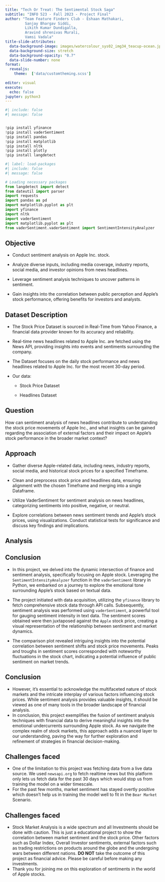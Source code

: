 ```yaml
---
title: "Tech Or Treat: The Sentimental Stock Saga"
subtitle: "INFO 523 - Fall 2023 - Project Final"
author: "Team Feature Finders Club - Eshaan Mathakari,
         Sanjay Bhargav Siddi, 
         Likith Kumar Dundigalla,
         Aravind shrenivas Murali,
         Vamsi Vadala"
title-slide-attributes:
  data-background-image: images/watercolour_sys02_img34_teacup-ocean.jpg
  data-background-size: stretch
  data-background-opacity: "0.7"
  data-slide-number: none
format:
  revealjs:
    theme:  ['data/customtheming.scss']
  
editor: visual
execute:
  echo: false
jupyter: python3
---
```


```python
#| include: false
#| message: false


!pip install yfinance
!pip install vaderSentiment
!pip install pandas 
!pip install matplotlib
!pip install nltk
!pip install plotly
!pip install langdetect
```

```python
#| label: load-packages
#| include: false
#| message: false

# Loading necessary packages
from langdetect import detect
from dateutil import parser
import requests
import pandas as pd
import matplotlib.pyplot as plt
import yfinance
import nltk
import vaderSentiment
import matplotlib.pyplot as plt
from vaderSentiment.vaderSentiment import SentimentIntensityAnalyzer
```

## Objective

::: incremental
-   Conduct sentiment analysis on Apple Inc. stock.

-   Analyze diverse inputs, including media coverage, industry reports, social media, and investor opinions from news headlines.

-   Leverage sentiment analysis techniques to uncover patterns in sentiment.

-   Gain insights into the correlation between public perception and Apple's stock performance, offering benefits for investors and analysts.
:::

## Dataset Description

::: incremental
-   The Stock Price Dataset is sourced in Real-Time from Yahoo Finance, a financial data provider known for its accuracy and reliability.

-   Real-time news headlines related to Apple Inc. are fetched using the News API, providing insights into events and sentiments surrounding the company.

-   The Dataset focuses on the daily stock performance and news headlines related to Apple Inc. for the most recent 30-day period.

-   Our data:

    -   Stock Price Dataset

    -   Headlines Dataset
:::

## Question

How can sentiment analysis of news headlines contribute to understanding the stock price movements of Apple Inc., and what insights can be gained regarding the association of external factors and their impact on Apple's stock performance in the broader market context?

## Approach

::: incremental
-   Gather diverse Apple-related data, including news, industry reports, social media, and historical stock prices for a specified Timeframe.

-   Clean and preprocess stock price and headlines data, ensuring alignment with the chosen Timeframe and merging into a single Dataframe.

-   Utilize VaderSentiment for sentiment analysis on news headlines, categorizing sentiments into positive, negative, or neutral.

-   Explore correlations between news sentiment trends and Apple's stock prices, using visualizations. Conduct statistical tests for significance and discuss key findings and implications.
:::

## Analysis

::: incremental

:::

## Conclusion

::: incremental
- In this project, we delved into the dynamic intersection of finance and sentiment analysis, specifically focusing on Apple stock. Leveraging the `SentimentIntensityAnalyzer` function in the `vaderSentiment` library in Python, we embarked on a journey to explore the emotional tone surrounding Apple's stock based on textual data.

- The project initiated with data acquisition, utilizing the `yfinance` library to fetch comprehensive stock data through API calls. Subsequently, sentiment analysis was performed using `vaderSentiment`, a powerful tool for gauging sentiment intensity in text data. The sentiment scores obtained were then juxtaposed against the `Apple` stock price, creating a visual representation of the relationship between sentiment and market dynamics.

- The comparison plot revealed intriguing insights into the potential correlation between sentiment shifts and stock price movements. Peaks and troughs in sentiment scores corresponded with noteworthy fluctuations in the stock chart, indicating a potential influence of public sentiment on market trends.
:::

## Conclusion
::: incremental
- However, it's essential to acknowledge the multifaceted nature of stock markets and the intricate interplay of various factors influencing stock prices. While sentiment analysis provides valuable insights, it should be viewed as one of many tools in the broader landscape of financial analysis.
- In conclusion, this project exemplifies the fusion of sentiment analysis techniques with financial data to derive meaningful insights into the emotional undercurrents surrounding Apple stock. As we navigate the complex realm of stock markets, this approach adds a nuanced layer to our understanding, paving the way for further exploration and refinement of strategies in financial decision-making.
:::

## Challenges faced
::: incremental
- One of the limitation to this project was fetching data from a live data source. We used `newsapi.org` to fetch realtime news but this platform only lets us fetch data for the past 30 days which would stop us from training the model on a wider timescale.
- For the past few months, market sentiment has stayed overtly positive which doesn't help us in training the model well to fit in the `Bear Market` Scenario.
:::

## Challenges faced
::: incremental
- Stock Market Analysis is a wide spectrum and all Investments should be done with caution. This is just a educational project to show the correlation between market sentiment and the stock price. Other factors such as Dollar Index, Overall Investor sentiments, external factors such as trading restrictions on products around the globe and the undergoing wars between different nations. **DO NOT** take the outcome of this project as financial advice. Please be careful before making any investments.
- Thank you for joining me on this exploration of sentiments in the world of Apple stocks.
:::